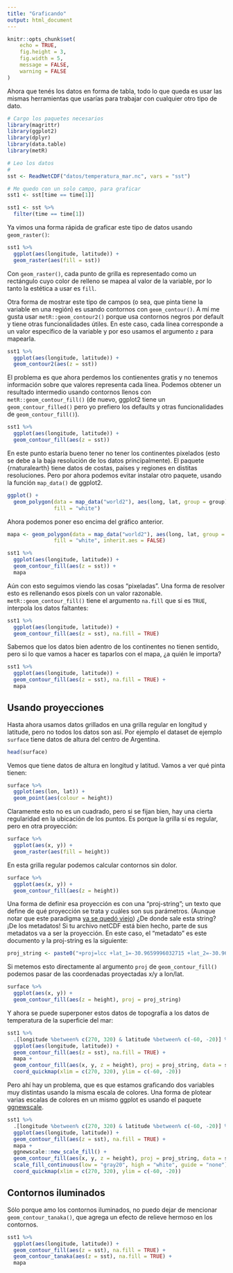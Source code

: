 ```yaml
---
title: "Graficando"
output: html_document
---
```


```r
knitr::opts_chunk$set(
	echo = TRUE,
	fig.height = 3,
	fig.width = 5,
	message = FALSE,
	warning = FALSE
)
```

Ahora que tenés los datos en forma de tabla, todo lo que queda es usar las mismas herramientas que usarías para trabajar con cualquier otro tipo de dato. 


```r
# Cargo los paquetes necesarios
library(magrittr)
library(ggplot2)
library(dplyr)
library(data.table)
library(metR)

# Leo los datos
# 
sst <- ReadNetCDF("datos/temperatura_mar.nc", vars = "sst")

# Me quedo con un solo campo, para graficar
sst1 <- sst[time == time[1]]

sst1 <- sst %>% 
  filter(time == time[1])
```


Ya vimos una forma rápida de graficar este tipo de datos usando `geom_raster()`:

```r
sst1 %>%  
  ggplot(aes(longitude, latitude)) +
  geom_raster(aes(fill = sst)) 
```

Con `geom_raster()`, cada punto de grilla es representado como un rectángulo cuyo color de relleno se mapea al valor de la variable, por lo tanto la estética a usar es `fill`.

Otra forma de mostrar este tipo de campos (o sea, que pinta tiene la variable en una región) es usando contornos con `geom_contour()`.
A mí me gusta usar `metR::geom_contour2()` porque usa contornos negros por default y tiene otras funcionalidades útiles. En este caso, cada línea corresponde a un valor específico de la variable y por eso usamos el argumento `z` para mapearla.

```r
sst1 %>%  
  ggplot(aes(longitude, latitude)) +
  geom_contour2(aes(z = sst)) 
```


El problema es que ahora perdemos los contienentes gratis y no tenemos información sobre que valores representa cada línea. 
Podemos obtener un resultado intermedio usando contornos llenos con `metR::geom_contour_fill()` (de nuevo, ggplot2 tiene un `geom_contour_filled()` pero yo prefiero los defaults y otras funcionalidades de `geom_contour_fill()`).

```r
sst1 %>%  
  ggplot(aes(longitude, latitude)) +
  geom_contour_fill(aes(z = sst)) 
```

En este punto estaría bueno tener no tener los continentes pixelados (esto se debe a la baja resolución de los datos principalmente). 
El paquete {rnaturalearth} tiene datos de costas, países y regiones en distitas resoluciones. Pero por ahora podemos evitar instalar otro paquete, usando la función `map_data()` de ggplot2.

```r
ggplot() +
  geom_polygon(data = map_data("world2"), aes(long, lat, group = group), 
               fill = "white")
```

Ahora podemos poner eso encima del gráfico anterior.

```r
mapa <- geom_polygon(data = map_data("world2"), aes(long, lat, group = group), 
               fill = "white", inherit.aes = FALSE)
```

```r
sst1 %>%  
  ggplot(aes(longitude, latitude)) +
  geom_contour_fill(aes(z = sst)) +
  mapa
```

Aún con esto seguimos viendo las cosas "pixeladas". 
Una forma de resolver esto es rellenando esos pixels con un valor razonable. 
`metR::geom_contour_fill()` tiene el argumento `na.fill` que si es `TRUE`, interpola los datos faltantes: 

```r
sst1 %>%  
  ggplot(aes(longitude, latitude)) +
  geom_contour_fill(aes(z = sst), na.fill = TRUE) 
```

Sabemos que los datos bien adentro de los continentes no tienen sentido, pero si lo que vamos a hacer es taparlos con el mapa, ¿a quién le importa?

```r
sst1 %>%  
  ggplot(aes(longitude, latitude)) +
  geom_contour_fill(aes(z = sst), na.fill = TRUE) +
  mapa
```
## Usando proyecciones

Hasta ahora usamos datos grillados en una grilla regular en longitud y latitude, pero no todos los datos son así. 
Por ejemplo el dataset de ejemplo `surface` tiene datos de altura del centro de Argentina.


```r
head(surface)
```

Vemos que tiene datos de altura en longitud y latitud. Vamos a ver qué pinta tienen:


```r
surface %>% 
  ggplot(aes(lon, lat)) +
  geom_point(aes(colour = height))
```


Claramente esto no es un cuadrado, pero si se fijan bien, hay una cierta regularidad en la ubicación de los puntos. 
Es porque la grilla sí es regular, pero en otra proyección:

```r
surface %>% 
  ggplot(aes(x, y)) +
  geom_raster(aes(fill = height))
```

En esta grilla regular podemos calcular contornos sin dolor.

```r
surface %>% 
  ggplot(aes(x, y)) +
  geom_contour_fill(aes(z = height))
```

Una forma de definir esa proyección es con una "proj-string"; un texto que define de qué proyección se trata y cuáles son sus parámetros. 
(Aunque notar que este paradigma [ya se quedó viejo](https://inbo.github.io/tutorials/tutorials/spatial_crs_coding/))
¿De donde sale esta string? 
¡De los metadatos! 
Si tu archivo netCDF está bien hecho, parte de sus metadatos va a ser la proyección.
En este caso, el "metadato" es este documento y la proj-string es la siguiente:


```r
proj_string <- paste0("+proj=lcc +lat_1=-30.9659996032715 +lat_2=-30.9659996032715 +lat_0=-30.9660034179688 +lon_0=296.432998657227 +a=6370000 +b=6370000 +over")
```

Si metemos esto directamente al argumento `proj` de `geom_contour_fill()` podemos pasar de las coordenadas proyectadas x/y a lon/lat. 


```r
surface %>% 
  ggplot(aes(x, y)) +
  geom_contour_fill(aes(z = height), proj = proj_string)
```


Y ahora se puede superponer estos datos de topografía a los datos de temperatura de la superficie del mar:

```r
sst1 %>%  
  .[longitude %between% c(270, 320) & latitude %between% c(-60, -20)] %>% 
  ggplot(aes(longitude, latitude)) +
  geom_contour_fill(aes(z = sst), na.fill = TRUE) +
  mapa +
  geom_contour_fill(aes(x, y, z = height), proj = proj_string, data = surface) +
  coord_quickmap(xlim = c(270, 320), ylim = c(-60, -20)) 
```
Pero ahí hay un problema, que es que estamos graficando dos variables muy distintas usando la misma escala de colores. 
Una forma de plotear varias escalas de colores en un mismo ggplot es usando el paquete [ggnewscale](https://eliocamp.github.io/ggnewscale/). 


```r
sst1 %>%  
  .[longitude %between% c(270, 320) & latitude %between% c(-60, -20)] %>% 
  ggplot(aes(longitude, latitude)) +
  geom_contour_fill(aes(z = sst), na.fill = TRUE) +
  mapa +
  ggnewscale::new_scale_fill() +
  geom_contour_fill(aes(x, y, z = height), proj = proj_string, data = surface) +
  scale_fill_continuous(low = "gray20", high = "white", guide = "none") +
  coord_quickmap(xlim = c(270, 320), ylim = c(-60, -20)) 
```

## Contornos iluminados

Sólo porque amo los contornos iluminados, no puedo dejar de mencionar `geom_contour_tanaka()`, que agrega un efecto de relieve hermoso en los contornos. 

```r
sst1 %>%  
  ggplot(aes(longitude, latitude)) +
  geom_contour_fill(aes(z = sst), na.fill = TRUE) +
  geom_contour_tanaka(aes(z = sst), na.fill = TRUE) +
  mapa
```

